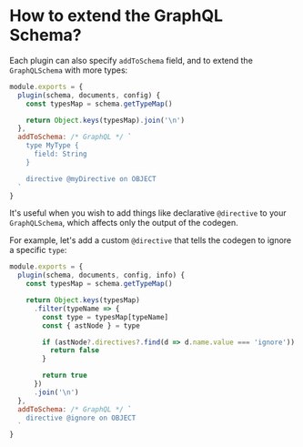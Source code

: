 # How to extend the GraphQL Schema?

Each plugin can also specify `addToSchema` field, and to extend the `GraphQLSchema` with more types:

```js {7-13}
module.exports = {
  plugin(schema, documents, config) {
    const typesMap = schema.getTypeMap()

    return Object.keys(typesMap).join('\n')
  },
  addToSchema: /* GraphQL */ `
    type MyType {
      field: String
    }

    directive @myDirective on OBJECT
  `
}
```

It's useful when you wish to add things like declarative `@directive` to your `GraphQLSchema`, which affects only the output of the codegen.

For example, let's add a custom `@directive` that tells the codegen to ignore a specific `type`:

```js
module.exports = {
  plugin(schema, documents, config, info) {
    const typesMap = schema.getTypeMap()

    return Object.keys(typesMap)
      .filter(typeName => {
        const type = typesMap[typeName]
        const { astNode } = type

        if (astNode?.directives?.find(d => d.name.value === 'ignore')) {
          return false
        }

        return true
      })
      .join('\n')
  },
  addToSchema: /* GraphQL */ `
    directive @ignore on OBJECT
  `
}
```
